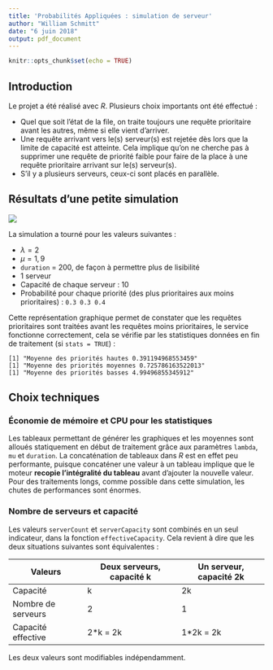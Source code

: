 ```yaml
---
title: 'Probabilités Appliquées : simulation de serveur'
author: "William Schmitt"
date: "6 juin 2018"
output: pdf_document
---
```


```r
knitr::opts_chunk$set(echo = TRUE)
```

## Introduction

Le projet a été réalisé avec _R_. Plusieurs choix importants ont été effectué :

* Quel que soit l'état de la file, on traite toujours une requête prioritaire avant les autres, même si elle vient d'arriver.
* Une requête arrivant vers le(s) serveur(s) est rejetée dès lors que la limite de capacité est atteinte. Cela implique qu'on ne cherche pas à supprimer une requête de priorité faible pour faire de la place à une requête prioritaire arrivant sur le(s) serveur(s).
* S'il y a plusieurs serveurs, ceux-ci sont placés en parallèle.

## Résultats d'une petite simulation

![](plot.png)

La simulation a tourné pour les valeurs suivantes :

* $\lambda = 2$
* $\mu = 1,9$
* `duration` = $200$, de façon à permettre plus de lisibilité
* $1$ serveur
* Capacité de chaque serveur : $10$
* Probabilité pour chaque priorité (des plus prioritaires aux moins prioritaires) : `0.3 0.3 0.4`

Cette représentation graphique permet de constater que les requêtes prioritaires sont traitées avant les requêtes moins prioritaires, le service fonctionne correctement, cela se vérifie par les statistiques données en fin de traitement (si `stats = TRUE`) :

```
[1] "Moyenne des priorités hautes 0.391194968553459"
[1] "Moyenne des priorités moyennes 0.725786163522013"
[1] "Moyenne des priorités basses 4.99496855345912"
```



## Choix techniques

### Économie de mémoire et CPU pour les statistiques
Les tableaux permettant de générer les graphiques et les moyennes sont alloués statiquement en début de traitement grâce aux paramètres `lambda`, `mu` et `duration`. La concaténation de tableaux dans _R_ est en effet peu performante, puisque concaténer une valeur à un tableau implique que le moteur __recopie l'intégralité du tableau__ avant d'ajouter la nouvelle valeur. Pour des traitements longs, comme possible dans cette simulation, les chutes de performances sont énormes.

### Nombre de serveurs et capacité
Les valeurs `serverCount` et `serverCapacity` sont combinés en un seul indicateur, dans la fonction `effectiveCapacity`. Cela revient à dire que les deux situations suivantes sont équivalentes :

Valeurs | Deux serveurs, capacité k | Un serveur, capacité 2k
--------|---------------------------|------------------------
Capacité| k                         | 2k
Nombre de serveurs|2                | 1
Capacité effective|2*k = 2k         | 1*2k = 2k

Les deux valeurs sont modifiables indépendamment.

